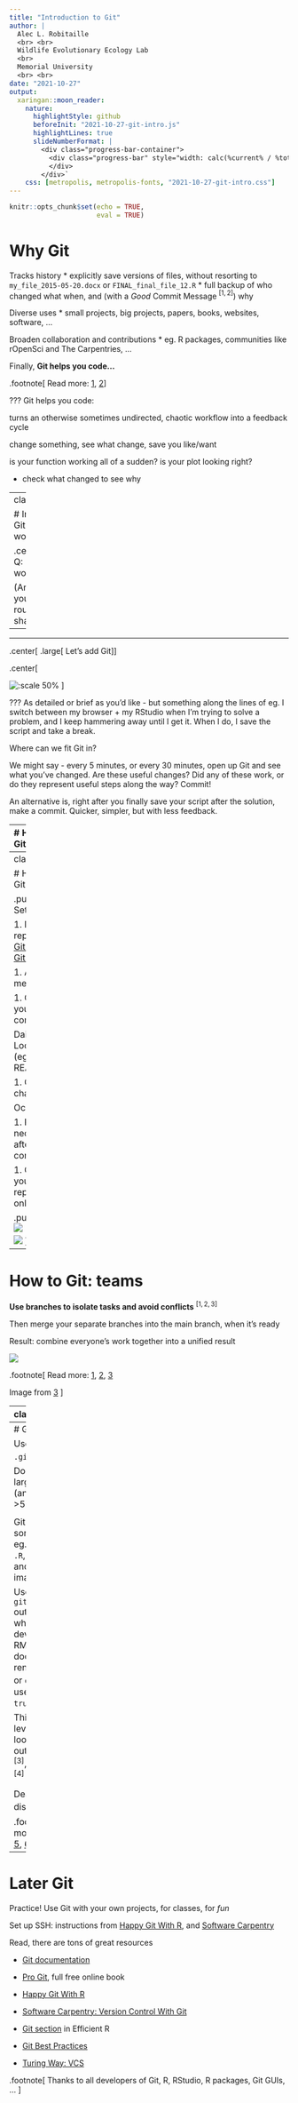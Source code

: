 ```yaml
---
title: "Introduction to Git"
author: | 
  Alec L. Robitaille
  <br> <br>
  Wildlife Evolutionary Ecology Lab
  <br>
  Memorial University
  <br> <br>
date: "2021-10-27"
output: 
  xaringan::moon_reader:
    nature:
      highlightStyle: github
      beforeInit: "2021-10-27-git-intro.js"
      highlightLines: true
      slideNumberFormat: |
        <div class="progress-bar-container">
          <div class="progress-bar" style="width: calc(%current% / %total% * 100%);">
          </div>
        </div>`
    css: [metropolis, metropolis-fonts, "2021-10-27-git-intro.css"]
---
```


```r
knitr::opts_chunk$set(echo = TRUE,
                      eval = TRUE)
```


# Why Git

Tracks history
* explicitly save versions of files, without resorting to `my_file_2015-05-20.docx` or `FINAL_final_file_12.R`
* full backup of who changed what when, and (with a *Good* Commit Message $^{[1, 2]}$) why

Diverse uses
* small projects, big projects, papers, books, websites, software, ...

Broaden collaboration and contributions
* eg. R packages, communities like rOpenSci and The Carpentries, ...

Finally, **Git helps you code...**

.footnote[
Read more: 
[1](https://chris.beams.io/posts/git-commit),
[2](https://tbaggery.com/2008/04/19/a-note-about-git-commit-messages.html)
]

???
Git helps you code:

turns an otherwise sometimes undirected, chaotic workflow into
a feedback cycle

change something, see what change, save you like/want 

is your function working all of a sudden? is your plot looking right?

- check what changed to see why



---
class:important

# Integrating Git into your workflow

.center[
.large[
Q: How do you work?
]

(Answer with your regular routine in the shared note)
]


--

<hr>

.center[
.large[
Let's add Git
]
]



.center[

![:scale 50%](https://upload.wikimedia.org/wikipedia/commons/thumb/e/e0/Git-logo.svg/1280px-Git-logo.svg.png)
]

???
As detailed or brief as you'd like - but something along the lines of 
eg. I switch between my browser + my RStudio when I'm trying to solve a 
problem, and I keep hammering away until I get it. When I do, I save the script
and take a break. 

Where can we fit Git in?

We might say - every 5 minutes, or every 30 minutes, open up Git and 
see what you've changed. Are these useful changes? Did any of these work, 
or do they represent useful steps along the way? Commit!

An alternative is, right after you finally save your script after the solution, 
make a commit. Quicker, simpler, but with less feedback. 

---
# How to Git: basics


![](https://support.nesi.org.nz/hc/article_attachments/360004194235/Git_Diagram.svg)



.footnote[
More cheatsheets and summaries: [1](https://ndpsoftware.com/git-cheatsheet.html#loc=local_repo),
[2](https://training.github.com/downloads/github-git-cheat-sheet/)

Image from [3](https://support.nesi.org.nz/hc/en-gb/articles/360001508515-Git-Reference-Sheet)
]

---
class:review

# How to Git: solo


.pull-left[
Setup

1. Make a repository: [GitLab](https://gitlab.com/projects/new), [GitHub](https://github.com/new)

1. Add members

1. Clone to your computer


Daily
1. Locally edit (eg. the README)

1. Commit changes

Occasionally 

1. Push (not necessary after every commit)

1. Check your repository online
]

.pull-right[
![](images/invite_members_gl.png)

![](images/clone_gh_desktop.png)
]


---
# How to Git: teams

**Use branches to isolate tasks and avoid conflicts**  $^{[1, 2, 3]}$

Then merge your separate branches into the main branch, when it's ready

Result: combine everyone's work together into a unified result

![](https://the-turing-way.netlify.app/_images/two-branches.png)


.footnote[
Read more: [1](https://happygitwithr.com/common-remote-setups.html),
[2](https://happygitwithr.com/git-branches.html),
[3](https://the-turing-way.netlify.app/reproducible-research/vcs/vcs-workflow.html)

Image from [3](https://the-turing-way.netlify.app/reproducible-research/vcs/vcs-workflow.html)
]

---
class:review

# How to Git: teams

1. Clone the git-intro-penguins repository
1. Pick a feature to add
1. Make a branch for that feature
1. Work on that feature
	* Write a function with eg. `plot_flipper_by_species`, `calc_mean_flipper_length` naming scheme
	* Save it in the R folder with the filename matching the function name
1. Commit as you go
1. Push 

.pull-right[
![](https://allisonhorst.github.io/palmerpenguins/reference/figures/logo.png)
]


.footnote[
More penguin info [here](https://allisonhorst.github.io/palmerpenguins/)
]

---
# Git Tips

Use a `.gitignore` $^{[1]}$

Do not commit large files (anything >50mb)

<hr>

Git can only *diff* some filetypes, eg. text files like `.R`, `.Rmd`, `.md`, and `.csv`, 
and images `.png`

Use the `github_document` output format while developing an RMarkdown
document, later rendering a PDF or `docx` $^{[2]}$ (or use `keep_md: true`)

This can also be leveraged to look at how output figures $^{[3]}$, and tables $^{[4]}$ change

<hr>

Dealing with disasters $^{[5, 6]}$



.footnote[
Read more:
[1](https://docs.github.com/en/get-started/getting-started-with-git/ignoring-files),
[2](https://happygitwithr.com/workflows-browsability.html?q=gitignore#r-markdown),
[3](https://github.com/robitalec/ScaleInMultilayerNetworks/commit/90327e42aa4d0f76d748f49c62b152a2935d605e?short_path=03e63b1#diff-03e63b14fd55e5556148f615b0f48ee1d9d04ee6e7e22219953d37c14043a4c5),
[4](https://github.com/wildlifeevoeco/SnailPace/commit/cd05e369f925a53edd6079156994bd0c9eb7f746#diff-d212c5037536750b7de11f8638f2914dd504d5a1054de94bf39995cd10ee5d3b),
[5](https://happygitwithr.com/burn.html),
[6](https://happygitwithr.com/ideas-for-content.html#common-workflow-questions)
]

---
# Later Git

Practice! Use Git with your own projects, for classes, for *fun*

Set up SSH: instructions from [Happy Git With R](https://happygitwithr.com/ssh-keys.html), and [Software Carpentry](https://swcarpentry.github.io/git-novice/07-github/index.html#https-vs-ssh)

Read, there are tons of great resources

* [Git documentation](https://git-scm.com/doc)

* [Pro Git](https://git-scm.com/book/en/v2), full free online book

* [Happy Git With R](https://happygitwithr.com/)

* [Software Carpentry: Version Control With Git](https://swcarpentry.github.io/git-novice/)

* [Git section](https://csgillespie.github.io/efficientR/collaboration.html#version-control) in Efficient R

* [Git Best Practices](https://sethrobertson.github.io/GitBestPractices/)

* [Turing Way: VCS](https://the-turing-way.netlify.app/reproducible-research/vcs)

.footnote[
Thanks to all developers of Git, R, RStudio, R packages, Git GUIs, ... 
]

